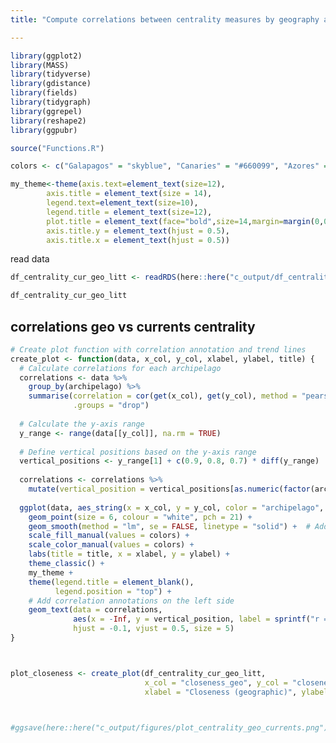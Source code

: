 ```yaml
---
title: "Compute correlations between centrality measures by geography and ocean currents"

---
```


```r
library(ggplot2)
library(MASS)
library(tidyverse) 
library(gdistance)
library(fields)
library(tidygraph)
library(ggrepel)
library(reshape2)
library(ggpubr)

source("Functions.R")
```


```r
colors <- c("Galapagos" = "skyblue", "Canaries" = "#660099", "Azores" = "lightcoral")

my_theme<-theme(axis.text=element_text(size=12),
        axis.title = element_text(size = 14),
        legend.text=element_text(size=10),
        legend.title = element_text(size=12),
        plot.title = element_text(face="bold",size=14,margin=margin(0,0,20,0),hjust = 0.5),
        axis.title.y = element_text(hjust = 0.5),
        axis.title.x = element_text(hjust = 0.5))
```


read data

```r
df_centrality_cur_geo_litt <- readRDS(here::here("c_output/df_centrality_cur_geo_litt.rds"))

df_centrality_cur_geo_litt
```



## correlations geo vs currents centrality



```r

# Create plot function with correlation annotation and trend lines
create_plot <- function(data, x_col, y_col, xlabel, ylabel, title) {
  # Calculate correlations for each archipelago
  correlations <- data %>%
    group_by(archipelago) %>%
    summarise(correlation = cor(get(x_col), get(y_col), method = "pearson"),
              .groups = "drop")
  
  # Calculate the y-axis range
  y_range <- range(data[[y_col]], na.rm = TRUE)
  
  # Define vertical positions based on the y-axis range
  vertical_positions <- y_range[1] + c(0.9, 0.8, 0.7) * diff(y_range)
  
  correlations <- correlations %>%
    mutate(vertical_position = vertical_positions[as.numeric(factor(archipelago, levels = c("Galapagos", "Canaries", "Azores")))])
  
  ggplot(data, aes_string(x = x_col, y = y_col, color = "archipelago", fill = "archipelago")) +
    geom_point(size = 6, colour = "white", pch = 21) +
    geom_smooth(method = "lm", se = FALSE, linetype = "solid") +  # Add regression lines
    scale_fill_manual(values = colors) +
    scale_color_manual(values = colors) +
    labs(title = title, x = xlabel, y = ylabel) +
    theme_classic() +
    my_theme +
    theme(legend.title = element_blank(),
          legend.position = "top") +
    # Add correlation annotations on the left side
    geom_text(data = correlations, 
              aes(x = -Inf, y = vertical_position, label = sprintf("r = %.2f", correlation), color = archipelago),
              hjust = -0.1, vjust = 0.5, size = 5)
}



plot_closeness <- create_plot(df_centrality_cur_geo_litt, 
                              x_col = "closeness_geo", y_col = "closeness", title = "",
                              xlabel = "Closeness (geographic)", ylabel = "Closeness (currents)")



#ggsave(here::here("c_output/figures/plot_centrality_geo_currents.png"), height = 6, width = 5)
```